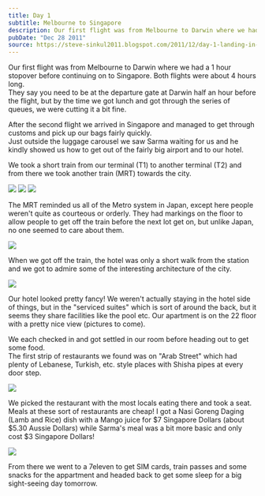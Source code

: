 ```yaml
---
title: Day 1
subtitle: Melbourne to Singapore
description: Our first flight was from Melbourne to Darwin where we had a 1 hour stopover before continuing on to Singapore. Both flights were about 4 ho...
pubDate: "Dec 28 2011"
source: https://steve-sinkul2011.blogspot.com/2011/12/day-1-landing-in-singapore.html
---
```



Our first flight was from Melbourne to Darwin where we had a 1 hour stopover before continuing on to Singapore. Both flights were about 4 hours long.  
They say you need to be at the departure gate at Darwin half an hour before the flight, but by the time we got lunch and got through the series of queues, we were cutting it a bit fine.

After the second flight we arrived in Singapore and managed to get through customs and pick up our bags fairly quickly.  
Just outside the luggage carousel we saw Sarma waiting for us and he kindly showed us how to get out of the fairly big airport and to our hotel.

We took a short train from our terminal (T1) to another terminal (T2) and from there we took another train (MRT) towards the city.

<Grid>
  <Img src="2011-singapore-kuala-lumpur/j25czziatli1qebakmer.jpg" />
  <Img src="2011-singapore-kuala-lumpur/devhn58f2easy9hzcop4.jpg" />
  <Img src="2011-singapore-kuala-lumpur/aqw2szknsiy1srevtxks.jpg" />
</Grid>

The MRT reminded us all of the Metro system in Japan, except here people weren't quite as courteous or orderly. They had markings on the floor to allow people to get off the train before the next lot get on, but unlike Japan, no one seemed to care about them.

<Img
  originalAspectRatio
  src="2011-singapore-kuala-lumpur/adrj9e6jqdn94i9xslky.jpg"
/>

When we got off the train, the hotel was only a short walk from the station and we got to admire some of the interesting architecture of the city.

<Img
  originalAspectRatio
  src="2011-singapore-kuala-lumpur/aoetnwy8otzhtl9wqncz.jpg"
/>

Our hotel looked pretty fancy! We weren't actually staying in the hotel side of things, but in the "serviced suites" which is sort of around the back, but it seems they share facilities like the pool etc. Our apartment is on the 22 floor with a pretty nice view (pictures to come).

We each checked in and got settled in our room before heading out to get some food.  
The first strip of restaurants we found was on "Arab Street" which had plenty of Lebanese, Turkish, etc. style places with Shisha pipes at every door step.

<Img
  originalAspectRatio
  src="2011-singapore-kuala-lumpur/xm1wim9leaul8euou4nu.jpg"
/>

We picked the restaurant with the most locals eating there and took a seat.  
Meals at these sort of restaurants are cheap! I got a Nasi Goreng Daging (Lamb and Rice) dish with a Mango juice for $7 Singapore Dollars (about $5.30 Aussie Dollars) while Sarma's meal was a bit more basic and only cost $3 Singapore Dollars!

<Img src="2011-singapore-kuala-lumpur/opskfsfctu4wciz4xdnr.jpg" />

From there we went to a 7eleven to get SIM cards, train passes and some snacks for the appartment and headed back to get some sleep for a big sight-seeing day tomorrow.
